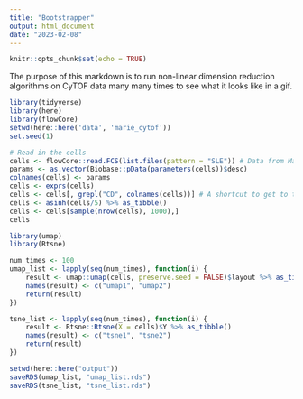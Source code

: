 ```yaml
---
title: "Bootstrapper"
output: html_document
date: "2023-02-08"
---
```


```r
knitr::opts_chunk$set(echo = TRUE)
```

The purpose of this markdown is to run non-linear dimension reduction algorithms on CyTOF data many many times to see what it looks like in a gif.

```r
library(tidyverse)
library(here)
library(flowCore)
setwd(here::here('data', 'marie_cytof'))
set.seed(1)

# Read in the cells
cells <- flowCore::read.FCS(list.files(pattern = "SLE")) # Data from Marie Burns
params <- as.vector(Biobase::pData(parameters(cells))$desc)
colnames(cells) <- params
cells <- exprs(cells) 
cells <- cells[, grepl("CD", colnames(cells))] # A shortcut to get to the surface markers we care about
cells <- asinh(cells/5) %>% as_tibble()
cells <- cells[sample(nrow(cells), 1000),]
cells
```

```r
library(umap)
library(Rtsne)

num_times <- 100
umap_list <- lapply(seq(num_times), function(i) {
    result <- umap::umap(cells, preserve.seed = FALSE)$layout %>% as_tibble()
    names(result) <- c("umap1", "umap2")
    return(result)
})

tsne_list <- lapply(seq(num_times), function(i) {
    result <- Rtsne::Rtsne(X = cells)$Y %>% as_tibble()
    names(result) <- c("tsne1", "tsne2")
    return(result)
})
```

```r
setwd(here::here("output"))
saveRDS(umap_list, "umap_list.rds")
saveRDS(tsne_list, "tsne_list.rds")
```



